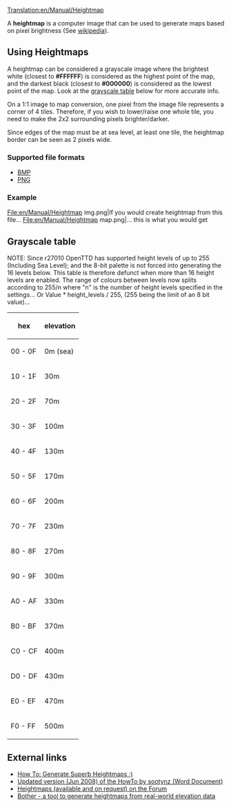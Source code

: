 [[Translation:en/Manual/Heightmap]]

A '''heightmap''' is a computer image that can be used to generate maps based on pixel brightness (See [https://www.wikipedia.org/wiki/Heightmap wikipedia]).

==Using Heightmaps==
A heightmap can be considered a grayscale image where the brightest white (closest to '''#FFFFFF''') is considered as the highest point of the map, and the darkest black (closest to '''#000000''') is considered as the lowest point of the map. Look at the [[#grayscale-table|grayscale table]] below for more accurate info.

On a 1:1 image to map conversion, one pixel from the image file represents a corner of 4 tiles. Therefore, if you wish to lower/raise one whole tile, you need to make the 2x2 surrounding pixels brighter/darker.

Since edges of the map must be at sea level, at least one tile, the heightmap border can be seen as 2 pixels wide.

===Supported file formats===
* [https://www.wikipedia.org/wiki/Bitmap_Image BMP]
* [https://www.wikipedia.org/wiki/PNG PNG]

===Example===
<gallery>
File:en/Manual/Heightmap img.png|If you would create heightmap from this file...
File:en/Manual/Heightmap map.png|... this is what you would get
</gallery>

==Grayscale table==

NOTE: Since r27010 OpenTTD has supported height levels of up to 255 (Including Sea Level); and the 8-bit palette is not forced into generating the 16 levels below.
This table is therefore defunct when more than 16 height levels are enabled.
The range of colours between levels now splits according to 255/n where "n" is the number of height levels specified in the settings... Or  Value * height_levels / 255, (255 being the limit of an 8 bit value)...

{|
! hex
! elevation
|-
| 00 - 0F
| 0m (sea)
|-
| 10 - 1F
| 30m
|-
| 20 - 2F
| 70m
|-
| 30 - 3F
| 100m
|-
| 40 - 4F
| 130m
|-
| 50 - 5F
| 170m
|-
| 60 - 6F
| 200m
|-
| 70 - 7F
| 230m
|-
| 80 - 8F
| 270m
|-
| 90 - 9F
| 300m
|-
| A0 - AF
| 330m
|-
| B0 - BF
| 370m
|-
| C0 - CF
| 400m
|-
| D0 - DF
| 430m
|-
| E0 - EF
| 470m
|-
| F0 - FF
| 500m
|}

==External links==
*[http://www.tt-forums.net/viewtopic.php?t=27052 How To: Generate Superb Heightmaps :)]
*[http://www.tt-forums.net/download/file.php?id=92633 Updated version (Jun 2008) of the HowTo by sootynz (Word Document)]
*[http://www.tt-forums.net/viewtopic.php?t=29323 Heightmaps (available and on request) on the Forum]
*[https://github.com/bunburya/bother Bother - a tool to generate heightmaps from real-world elevation data]
